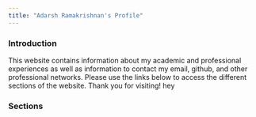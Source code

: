 ```yaml
---
title: "Adarsh Ramakrishnan's Profile"
---
```


### Introduction

This website contains information about my academic and professional experiences as well as information to contact my email, github, and other professional networks. Please use the links below to access the different sections of the website. Thank you for visiting! hey

### Sections